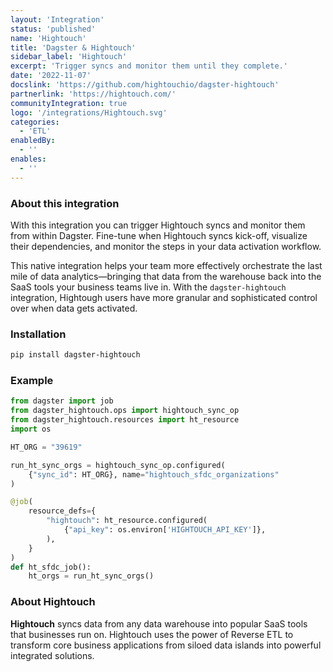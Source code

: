 ```yaml
---
layout: 'Integration'
status: 'published'
name: 'Hightouch'
title: 'Dagster & Hightouch'
sidebar_label: 'Hightouch'
excerpt: 'Trigger syncs and monitor them until they complete.'
date: '2022-11-07'
docslink: 'https://github.com/hightouchio/dagster-hightouch'
partnerlink: 'https://hightouch.com/'
communityIntegration: true
logo: '/integrations/Hightouch.svg'
categories:
  - 'ETL'
enabledBy:
  - ''
enables:
  - ''
---
```


### About this integration

With this integration you can trigger Hightouch syncs and monitor them from within Dagster. Fine-tune when Hightouch syncs kick-off, visualize their dependencies, and monitor the steps in your data activation workflow.

This native integration helps your team more effectively orchestrate the last mile of data analytics—bringing that data from the warehouse back into the SaaS tools your business teams live in. With the `dagster-hightouch` integration, Hightough users have more granular and sophisticated control over when data gets activated.

### Installation

```bash
pip install dagster-hightouch
```

### Example

```python
from dagster import job
from dagster_hightouch.ops import hightouch_sync_op
from dagster_hightouch.resources import ht_resource
import os

HT_ORG = "39619"

run_ht_sync_orgs = hightouch_sync_op.configured(
    {"sync_id": HT_ORG}, name="hightouch_sfdc_organizations"
)

@job(
    resource_defs={
        "hightouch": ht_resource.configured(
            {"api_key": os.environ['HIGHTOUCH_API_KEY']},
        ),
    }
)
def ht_sfdc_job():
    ht_orgs = run_ht_sync_orgs()
```

### About Hightouch

**Hightouch** syncs data from any data warehouse into popular SaaS tools that businesses run on. Hightouch uses the power of Reverse ETL to transform core business applications from siloed data islands into powerful integrated solutions.
